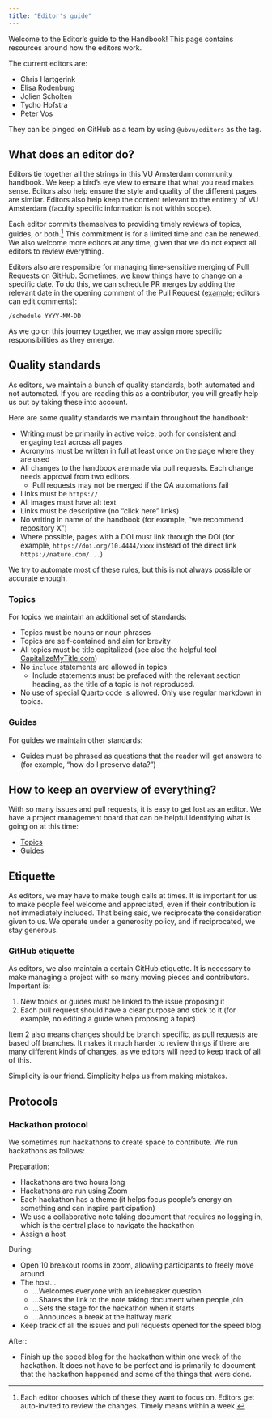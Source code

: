 ```yaml
---
title: "Editor's guide"
---
```


Welcome to the Editor's guide to the Handbook! This page contains resources around how the editors work.

The current editors are:

* Chris Hartgerink
* Elisa Rodenburg
* Jolien Scholten
* Tycho Hofstra
* Peter Vos

They can be pinged on GitHub as a team by using `@ubvu/editors` as the tag.

## What does an editor do?

Editors tie together all the strings in this VU Amsterdam community handbook. We keep a bird's eye view to ensure that what you read makes sense. Editors also help ensure the style and quality of the different pages are similar. Editors also help keep the content relevant to the entirety of VU Amsterdam (faculty specific information is not within scope).

Each editor commits themselves to providing timely reviews of topics, guides, or both.[^1] This commitment is for a limited time and can be renewed. We also welcome more editors at any time, given that we do not expect all editors to review everything.

[^1]: Each editor chooses which of these they want to focus on. Editors get auto-invited to review the changes. Timely means within a week.

Editors also are responsible for managing time-sensitive merging of Pull Requests on GitHub. Sometimes, we know things have to change on a specific date. To do this, we can schedule PR merges by adding the relevant date in the opening comment of the Pull Request ([example](https://github.com/ubvu/open-handbook/pull/423#issue-3048403271); editors can edit comments):

```
/schedule YYYY-MM-DD
```

As we go on this journey together, we may assign more specific responsibilities as they emerge.

## Quality standards

As editors, we maintain a bunch of quality standards, both automated and not automated. If you are reading this as a contributor, you will greatly help us out by taking these into account.

Here are some quality standards we maintain throughout the handbook:

* Writing must be primarily in active voice, both for consistent and engaging text across all pages
* Acronyms must be written in full at least once on the page where they are used
* All changes to the handbook are made via pull requests. Each change needs approval from two editors.
  * Pull requests may not be merged if the QA automations fail
* Links must be `https://`
* All images must have alt text
* Links must be descriptive (no "click here" links)
* No writing in name of the handbook (for example, "we recommend repository X")
* Where possible, pages with a DOI must link through the DOI (for example, `https://doi.org/10.4444/xxxx` instead of the direct link `https://nature.com/...`)

We try to automate most of these rules, but this is not always possible or accurate enough.

### Topics

For topics we maintain an additional set of standards:

* Topics must be nouns or noun phrases
* Topics are self-contained and aim for brevity
* All topics must be title capitalized (see also the helpful tool [CapitalizeMyTitle.com](https://capitalizemytitle.com/style/APA/))
* No `include` statements are allowed in topics
  * Include statements must be prefaced with the relevant section heading, as the title of a topic is not reproduced.
* No use of special Quarto code is allowed. Only use regular markdown in topics.

### Guides

For guides we maintain other standards:

* Guides must be phrased as questions that the reader will get answers to (for example, "how do I preserve data?")

## How to keep an overview of everything?

With so many issues and pull requests, it is easy to get lost as an editor. We have a project management board that can be helpful identifying what is going on at this time:

* [Topics](https://github.com/orgs/ubvu/projects/7/views/1)
* [Guides](https://github.com/orgs/ubvu/projects/7/views/2)

## Etiquette

As editors, we may have to make tough calls at times. It is important for us to make people feel welcome and appreciated, even if their contribution is not immediately included. That being said, we reciprocate the consideration given to us. We operate under a generosity policy, and if reciprocated, we stay generous.

### GitHub etiquette

As editors, we also maintain a certain GitHub etiquette. It is necessary to make managing a project with so many moving pieces and contributors. Important is:

1. New topics or guides must be linked to the issue proposing it
2. Each pull request should have a clear purpose and stick to it (for example, no editing a guide when proposing a topic)

Item 2 also means changes should be branch specific, as pull requests are based off branches. It makes it much harder to review things if there are many different kinds of changes, as we editors will need to keep track of all of this.

Simplicity is our friend. Simplicity helps us from making mistakes.

<!-- ### Deleting branches

After merging Pull Requests, it is expected to clean up the branch by deleting it. We enable auto deletion upon merging, but if that for some reason does not happen, please go ahead and "Delete branch". We may periodically clean up branches in the repository. -->

<!-- ### Closing pull requests

Not all pull requests make it into the handbook, and that is okay. We want to ensure that pull requests are not closed at random, and provide some norms around doing so.

Stale pull requests can be closed with a note for the contributor that they are welcome to request the pull request to be re-opened. We automatically mark pull requests as stale after 30 days.

Pull requests that provide too much discussion and do not have a pathway to resolution may be closed for being disputed. This does not mean the content goes to waste – here we recommend an issue to be opened to continue the discussion. Please note that disputed topics can only be carried on if done so in a mutually constructive manner. -->

## Protocols

### Hackathon protocol

We sometimes run hackathons to create space to contribute. We run hackathons as follows:

Preparation:

* Hackathons are two hours long
* Hackathons are run using Zoom
* Each hackathon has a theme (it helps focus people's energy on something and can inspire participation)
* We use a collaborative note taking document that requires no logging in, which is the central place to navigate the hackathon
* Assign a host

During:

* Open 10 breakout rooms in zoom, allowing participants to freely move around
* The host...
  * ...Welcomes everyone with an icebreaker question
  * ...Shares the link to the note taking document when people join
  * ...Sets the stage for the hackathon when it starts
  * ...Announces a break at the halfway mark
* Keep track of all the issues and pull requests opened for the speed blog

After:

* Finish up the speed blog for the hackathon within one week of the hackathon. It does not have to be perfect and is primarily to document that the hackathon happened and some of the things that were done.
